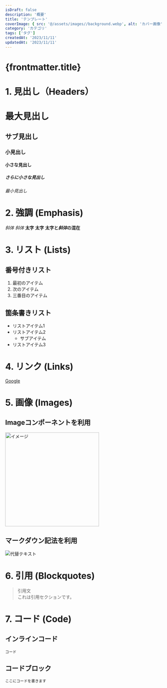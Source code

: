 ```yaml
---
isDraft: false
description: '概要'
title: 'テンプレート'
coverImage: { src: '@/assets/images//background.webp', alt: 'カバー画像' }
category: 'カテゴリ'
tags: ['タグ']
createdAt: '2023/11/11'
updatedAt: '2023/11/11'
---
```



# {frontmatter.title}

# 1. 見出し（Headers）

# 最大見出し

## サブ見出し

### 小見出し

#### 小さな見出し

##### さらに小さな見出し

###### 最小見出し

# 2. 強調 (Emphasis)

_斜体_
_斜体_
**太字**
**太字**
**太字と*斜体*の混在**

# 3. リスト (Lists)

## 番号付きリスト

1. 最初のアイテム
2. 次のアイテム
3. 三番目のアイテム

## 箇条書きリスト

- リストアイテム1
- リストアイテム2
  - サブアイテム
- リストアイテム3

# 4. リンク (Links)

[Google](https://www.google.com)

# 5. 画像 (Images)

## Imageコンポーネントを利用

<Image src={image} alt="イメージ" width="300" />

## マークダウン記法を利用

![代替テキスト](https://dummyimage.com/600x400/000/fff)

# 6. 引用 (Blockquotes)

> 引用文  
> これは引用セクションです。

# 7. コード (Code)

## インラインコード

`コード`

## コードブロック

```
ここにコードを書きます
```

